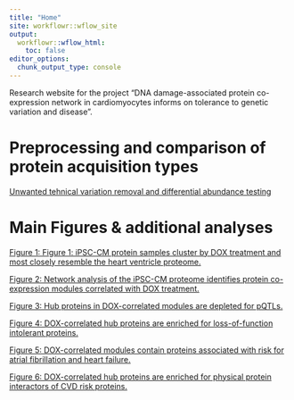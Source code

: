 ```yaml
---
title: "Home"
site: workflowr::wflow_site
output:
  workflowr::wflow_html:
    toc: false
editor_options:
  chunk_output_type: console
---
```

Research website for the project "DNA damage-associated protein co-expression network in cardiomyocytes informs on tolerance to genetic variation and disease". 



# Preprocessing and comparison of protein acquisition types 
[Unwanted tehnical variation removal and differential abundance testing  ](https://mward-lab.github.io/Johnson_DNA_damage_DOX_2025/DOX_prot_DAP_tests_ruv.html)



# Main Figures & additional analyses

[Figure 1: Figure 1: iPSC-CM protein samples cluster by DOX treatment and most closely resemble the heart ventricle proteome.  ](https://omar-johnson.github.io/DNA_damage_DOX/DOX_prot_Fig1_overview.html)

[Figure 2: Network analysis of the iPSC-CM proteome identifies protein co-expression modules correlated with DOX treatment.  ](https://omar-johnson.github.io/DNA_damage_DOX/DOX_prot_Fig2_Network.html)

[Figure 3: Hub proteins in DOX-correlated modules are depleted for pQTLs. ](https://omar-johnson.github.io/DNA_damage_DOX/DOX_prot_pQTL_Fig3.html)

[Figure 4: DOX-correlated hub proteins are enriched for loss-of-function intolerant proteins.  ](https://omar-johnson.github.io/DNA_damage_DOX/DOX_prot_Fig4_pLI.html)

[Figure 5: DOX-correlated modules contain proteins associated with risk for atrial fibrillation and heart failure. ](https://omar-johnson.github.io/DNA_damage_DOX/DOX_prot_Fig5_AFHF.html)

[Figure 6: DOX-correlated hub proteins are enriched for physical protein interactors of CVD risk proteins.  ](https://omar-johnson.github.io/DNA_damage_DOX/DOX_prot_Fig6_PPI.html)


